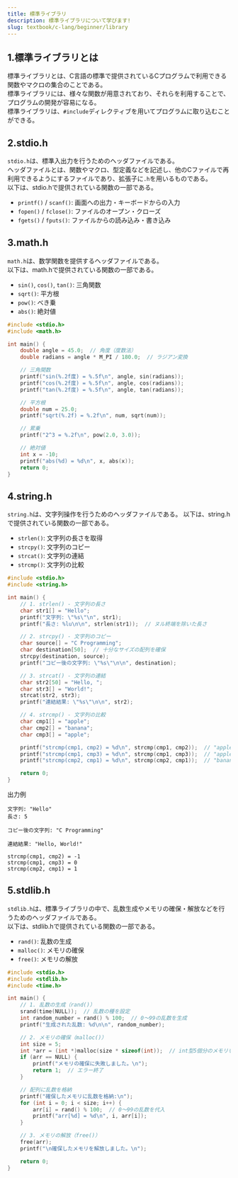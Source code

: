 ```yaml
---
title: 標準ライブラリ
description: 標準ライブラリについて学びます!
slug: textbook/c-lang/beginner/library
---
```



## 1.標準ライブラリとは
標準ライブラリとは、C言語の標準で提供されているCプログラムで利用できる関数やマクロの集合のことである。  
標準ライブラリには、様々な関数が用意されており、それらを利用することで、プログラムの開発が容易になる。  
標準ライブラリは、`#include`ディレクティブを用いてプログラムに取り込むことができる。  

## 2.stdio.h
`stdio.h`は、標準入出力を行うためのヘッダファイルである。  
ヘッダファイルとは、関数やマクロ、型定義などを記述し、他のCファイルで再利用できるようにするファイルであり、拡張子に`.h`を用いるものである。  
以下は、stdio.hで提供されている関数の一部である。

- `printf()` / `scanf()`: 画面への出力・キーボードからの入力
- `fopen()` / `fclose()`: ファイルのオープン・クローズ
- `fgets()` / `fputs()`: ファイルからの読み込み・書き込み

## 3.math.h
`math.h`は、数学関数を提供するヘッダファイルである。  
以下は、math.hで提供されている関数の一部である。

- `sin()`, `cos()`, `tan()`: 三角関数
- `sqrt()`: 平方根
- `pow()`: べき乗
- `abs()`: 絶対値
```c
#include <stdio.h>
#include <math.h>

int main() {
    double angle = 45.0;  // 角度（度数法）
    double radians = angle * M_PI / 180.0;  // ラジアン変換

    // 三角関数
    printf("sin(%.2f度) = %.5f\n", angle, sin(radians));
    printf("cos(%.2f度) = %.5f\n", angle, cos(radians));
    printf("tan(%.2f度) = %.5f\n", angle, tan(radians));

    // 平方根
    double num = 25.0;
    printf("sqrt(%.2f) = %.2f\n", num, sqrt(num));

    // 累乗
    printf("2^3 = %.2f\n", pow(2.0, 3.0));

    // 絶対値
    int x = -10;
    printf("abs(%d) = %d\n", x, abs(x));
    return 0;
}

```

## 4.string.h
`string.h`は、文字列操作を行うためのヘッダファイルである。
以下は、string.hで提供されている関数の一部である。

- `strlen()`: 文字列の長さを取得
- `strcpy()`: 文字列のコピー
- `strcat()`: 文字列の連結
- `strcmp()`: 文字列の比較

```c
#include <stdio.h>
#include <string.h>

int main() {
    // 1. strlen() - 文字列の長さ
    char str1[] = "Hello";
    printf("文字列: \"%s\"\n", str1);
    printf("長さ: %lu\n\n", strlen(str1));  // ヌル終端を除いた長さ

    // 2. strcpy() - 文字列のコピー
    char source[] = "C Programming";
    char destination[50];  // 十分なサイズの配列を確保
    strcpy(destination, source);
    printf("コピー後の文字列: \"%s\"\n\n", destination);

    // 3. strcat() - 文字列の連結
    char str2[50] = "Hello, ";
    char str3[] = "World!";
    strcat(str2, str3);
    printf("連結結果: \"%s\"\n\n", str2);

    // 4. strcmp() - 文字列の比較
    char cmp1[] = "apple";
    char cmp2[] = "banana";
    char cmp3[] = "apple";

    printf("strcmp(cmp1, cmp2) = %d\n", strcmp(cmp1, cmp2));  // "apple" < "banana" → 負の値
    printf("strcmp(cmp1, cmp3) = %d\n", strcmp(cmp1, cmp3));  // "apple" == "apple" → 0
    printf("strcmp(cmp2, cmp1) = %d\n", strcmp(cmp2, cmp1));  // "banana" > "apple" → 正の値

    return 0;
}
```
出力例
```
文字列: "Hello"
長さ: 5

コピー後の文字列: "C Programming"

連結結果: "Hello, World!"

strcmp(cmp1, cmp2) = -1
strcmp(cmp1, cmp3) = 0
strcmp(cmp2, cmp1) = 1
```

## 5.stdlib.h
`stdlib.h`は、標準ライブラリの中で、乱数生成やメモリの確保・解放などを行うためのヘッダファイルである。  
以下は、stdlib.hで提供されている関数の一部である。

- `rand()`: 乱数の生成
- `malloc()`: メモリの確保
- `free()`: メモリの解放

```c
#include <stdio.h>
#include <stdlib.h>
#include <time.h>

int main() {
    // 1. 乱数の生成（rand()）
    srand(time(NULL));  // 乱数の種を設定
    int random_number = rand() % 100;  // 0〜99の乱数を生成
    printf("生成された乱数: %d\n\n", random_number);

    // 2. メモリの確保（malloc()）
    int size = 5;
    int *arr = (int *)malloc(size * sizeof(int));  // int型5個分のメモリを確保
    if (arr == NULL) {
        printf("メモリの確保に失敗しました。\n");
        return 1;  // エラー終了
    }

    // 配列に乱数を格納
    printf("確保したメモリに乱数を格納:\n");
    for (int i = 0; i < size; i++) {
        arr[i] = rand() % 100;  // 0〜99の乱数を代入
        printf("arr[%d] = %d\n", i, arr[i]);
    }

    // 3. メモリの解放（free()）
    free(arr);
    printf("\n確保したメモリを解放しました。\n");

    return 0;
}
```